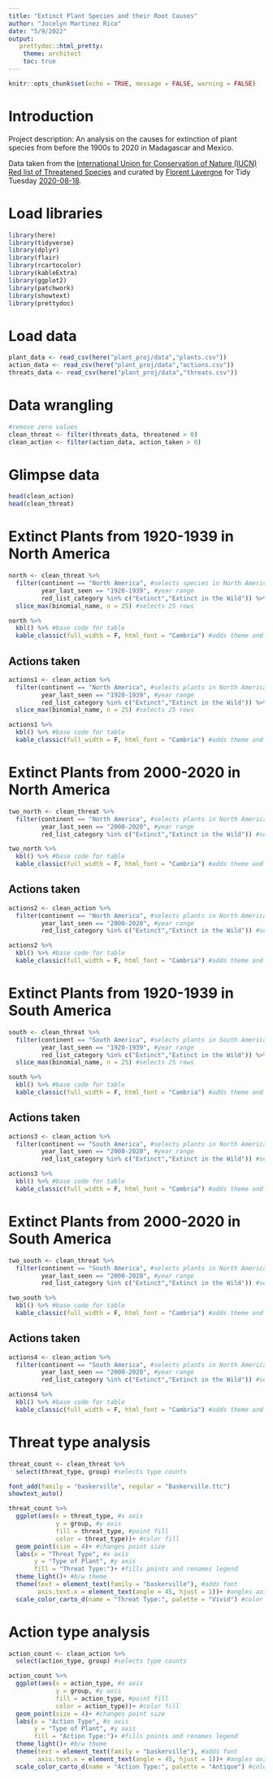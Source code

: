 ```yaml
---
title: "Extinct Plant Species and their Root Causes"
author: "Jocelyn Martinez Rico"
date: "5/9/2022"
output: 
   prettydoc::html_pretty:
    theme: architect
    toc: true
---
```


```r
knitr::opts_chunk$set(echo = TRUE, message = FALSE, warning = FALSE)
```

# Introduction

Project description: An analysis on the causes for extinction of plant species from before the 1900s to 2020 in Madagascar and Mexico. 

Data taken from the [International Union for Conservation of Nature (IUCN) Red list of Threatened Species](https://www.iucnredlist.org/) and curated by [Florent Lavergne](https://www.behance.net/florentlavergne) for Tidy Tuesday [2020-08-18](https://github.com/rfordatascience/tidytuesday/blob/master/data/2020/2020-08-18/readme.md). 

# Load libraries
```r
library(here)
library(tidyverse)
library(dplyr)
library(flair)
library(rcartocolor)
library(kableExtra)
library(ggplot2)
library(patchwork)
library(showtext)
library(prettydoc)
```

# Load data
```r
plant_data <- read_csv(here("plant_proj/data","plants.csv"))
action_data <- read_csv(here("plant_proj/data","actions.csv"))
threats_data <- read_csv(here("plant_proj/data","threats.csv"))
```

# Data wrangling

```r
#remove zero values
clean_threat <- filter(threats_data, threatened > 0)
clean_action <- filter(action_data, action_taken > 0)
```

# Glimpse data
```r
head(clean_action)
head(clean_threat)
```

# Extinct Plants from 1920-1939 in North America

```r
north <- clean_threat %>%
  filter(continent == "North America", #selects species in North America
         year_last_seen == "1920-1939", #year range
         red_list_category %in% c("Extinct","Extinct in the Wild")) %>% #selects extinct plants
  slice_max(binomial_name, n = 25) #selects 25 rows
```


```r
north %>%
  kbl() %>% #base code for table
  kable_classic(full_width = F, html_font = "Cambria") #adds theme and font
```

## Actions taken 

```r
actions1 <- clean_action %>%
  filter(continent == "North America", #selects plants in North America
         year_last_seen == "1920-1939", #year range
         red_list_category %in% c("Extinct","Extinct in the Wild")) %>% #selects extinct plants in range
  slice_max(binomial_name, n = 25) #selects 25 rows
```

```r
actions1 %>%
  kbl() %>% #base code for table
  kable_classic(full_width = F, html_font = "Cambria") #adds theme and font
```


# Extinct Plants from 2000-2020 in North America
```r
two_north <- clean_threat %>%
  filter(continent == "North America", #selects plants in North America
         year_last_seen == "2000-2020", #year range
         red_list_category %in% c("Extinct","Extinct in the Wild")) #selects extinct plants
```

```r
two_north %>%
  kbl() %>% #base code for table
  kable_classic(full_width = F, html_font = "Cambria") #adds theme and font
```

## Actions taken

```r
actions2 <- clean_action %>%
  filter(continent == "North America", #selects plants in North America
         year_last_seen == "2000-2020", #year range
         red_list_category %in% c("Extinct","Extinct in the Wild")) #selects extinct plants
```

```r
actions2 %>%
  kbl() %>% #base code for table
  kable_classic(full_width = F, html_font = "Cambria") #adds theme and font
```

# Extinct Plants from 1920-1939 in South America

```r
south <- clean_threat %>%
  filter(continent == "South America", #selects plants in South America
         year_last_seen == "1920-1939", #year range
         red_list_category %in% c("Extinct","Extinct in the Wild")) %>% #selects extinct plants
  slice_max(binomial_name, n = 25) #selects 25 rows
```

```r
south %>%
  kbl() %>% #base code for table
  kable_classic(full_width = F, html_font = "Cambria") #adds theme and font
```

## Actions taken 
```r
actions3 <- clean_action %>%
  filter(continent == "South America", #selects plants in North America
         year_last_seen == "2000-2020", #year range
         red_list_category %in% c("Extinct","Extinct in the Wild")) #selects extinct plants
```

```r
actions3 %>%
  kbl() %>% #base code for table
  kable_classic(full_width = F, html_font = "Cambria") #adds theme and font
```

# Extinct Plants from 2000-2020 in South America

```r
two_south <- clean_threat %>%
  filter(continent == "South America", #selects plants in North America
         year_last_seen == "2000-2020", #year range
         red_list_category %in% c("Extinct","Extinct in the Wild")) #selects extinct plants
```

```r
two_south %>%
  kbl() %>% #base code for table
  kable_classic(full_width = F, html_font = "Cambria") #adds theme and font
```

## Actions taken

```r
actions4 <- clean_action %>%
  filter(continent == "South America", #selects plants in North America
         year_last_seen == "2000-2020", #year range
         red_list_category %in% c("Extinct","Extinct in the Wild")) #selects extinct plants
```

```r
actions4 %>%
  kbl() %>% #base code for table
  kable_classic(full_width = F, html_font = "Cambria") #adds theme and font
```

# Threat type analysis

```r
threat_count <- clean_threat %>%
  select(threat_type, group) #selects type counts
```

```r
font_add(family = "baskerville", regular = "Baskerville.ttc")
showtext_auto()
```

```r
threat_count %>%
  ggplot(aes(x = threat_type, #x axis
             y = group, #y axis
             fill = threat_type, #point fill
             color = threat_type))+ #color fill
  geom_point(size = 4)+ #changes point size
  labs(x = "Threat Type", #x axis
       y = "Type of Plant", #y axis
       fill = "Threat Type:")+ #fills points and renames legend
  theme_light()+ #b/w theme
  theme(text = element_text(family = "baskerville"), #adds font
        axis.text.x = element_text(angle = 45, hjust = 1))+ #angles axis labels
  scale_color_carto_d(name = "Threat Type:", palette = "Vivid") #color to fill
```

# Action type analysis

```r
action_count <- clean_action %>%
  select(action_type, group) #selects type counts
```

```r
action_count %>%
  ggplot(aes(x = action_type, #x axis
             y = group, #y axis
             fill = action_type, #point fill 
             color = action_type))+ #color fill
  geom_point(size = 4)+ #changes point size
  labs(x = "Action Type", #x axis
       y = "Type of Plant", #y axis
       fill = "Action Type:")+ #fills points and renames legend
  theme_light()+ #b/w theme
  theme(text = element_text(family = "baskerville"), #adds font
        axis.text.x = element_text(angle = 45, hjust = 1))+ #angles axis labels
  scale_color_carto_d(name = "Action Type:", palette = "Antique") #color to fill
```



